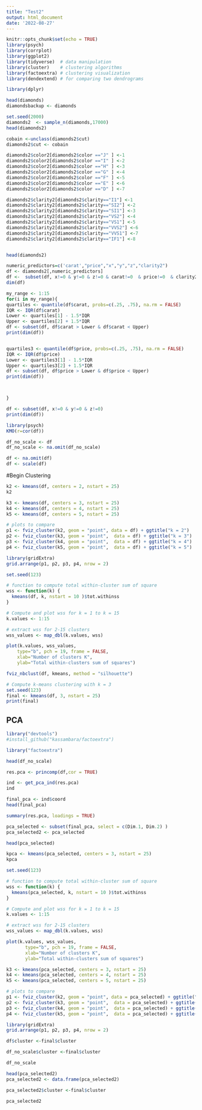 ```yaml
---
title: "Test2"
output: html_document
date: '2022-08-27'
---
```


```r
knitr::opts_chunk$set(echo = TRUE)
library(psych)
library(corrplot)
library(ggplot2)
library(tidyverse)  # data manipulation
library(cluster)	# clustering algorithms
library(factoextra) # clustering visualization
library(dendextend) # for comparing two dendrograms
```


```r
library(dplyr)
```


```r
head(diamonds)
diamondsbackup <- diamonds
```

```r
set.seed(2000)
diamonds2  <- sample_n(diamonds,17000)
head(diamonds2)


```

```r
cobain <-unclass(diamonds2$cut)
diamonds2$cut <- cobain

diamonds2$color2[diamonds2$color =="J" ] <-1 
diamonds2$color2[diamonds2$color =="I" ] <-2 
diamonds2$color2[diamonds2$color =="H" ] <-3 
diamonds2$color2[diamonds2$color =="G" ] <-4 
diamonds2$color2[diamonds2$color =="F" ] <-5 
diamonds2$color2[diamonds2$color =="E" ] <-6 
diamonds2$color2[diamonds2$color =="D" ] <-7 

diamonds2$clarity2[diamonds2$clarity=="I1"] <-1
diamonds2$clarity2[diamonds2$clarity=="SI2"] <-2
diamonds2$clarity2[diamonds2$clarity=="SI1"] <-3
diamonds2$clarity2[diamonds2$clarity=="VS2"] <-4
diamonds2$clarity2[diamonds2$clarity=="VS1"] <-5
diamonds2$clarity2[diamonds2$clarity=="VVS2"] <-6
diamonds2$clarity2[diamonds2$clarity=="VVS1"] <-7
diamonds2$clarity2[diamonds2$clarity=="IF1"] <-8


head(diamonds2)
```



```r
numeric_predictors=c('carat',"price","x","y","z","clarity2")
df <- diamonds2[,numeric_predictors]
df <-  subset(df, x!=0 & y!=0 & z!=0 & carat!=0  & price!=0  & clarity2!=0)
dim(df)
```


```r
my_range <- 1:15
for(i in my_range){
quartiles <- quantile(df$carat, probs=c(.25, .75), na.rm = FALSE)
IQR <- IQR(df$carat)
Lower <- quartiles[1] - 1.5*IQR
Upper <- quartiles[2] + 1.5*IQR
df <- subset(df, df$carat > Lower & df$carat < Upper)
print(dim(df))


quartiles3 <- quantile(df$price, probs=c(.25, .75), na.rm = FALSE)
IQR <- IQR(df$price)
Lower <- quartiles3[1] - 1.5*IQR
Upper <- quartiles3[2] + 1.5*IQR
df <- subset(df, df$price > Lower & df$price < Upper)
print(dim(df))



}

df <- subset(df, x!=0 & y!=0 & z!=0)
print(dim(df))

```


```r
library(psych)
KMO(r=cor(df))
```

```r
df_no_scale <- df
df_no_scale <- na.omit(df_no_scale)
```



```r
df <- na.omit(df)
df <- scale(df)
```



#Begin Clustering
```r
k2 <- kmeans(df, centers = 2, nstart = 25)
k2
```

```r
k3 <- kmeans(df, centers = 3, nstart = 25)
k4 <- kmeans(df, centers = 4, nstart = 25)
k5 <- kmeans(df, centers = 5, nstart = 25)

# plots to compare
p1 <- fviz_cluster(k2, geom = "point", data = df) + ggtitle("k = 2")
p2 <- fviz_cluster(k3, geom = "point",  data = df) + ggtitle("k = 3")
p3 <- fviz_cluster(k4, geom = "point",  data = df) + ggtitle("k = 4")
p4 <- fviz_cluster(k5, geom = "point",  data = df) + ggtitle("k = 5")

library(gridExtra)
grid.arrange(p1, p2, p3, p4, nrow = 2)
```
```r
set.seed(123)

# function to compute total within-cluster sum of square
wss <- function(k) {
  kmeans(df, k, nstart = 10 )$tot.withinss
}

# Compute and plot wss for k = 1 to k = 15
k.values <- 1:15

# extract wss for 2-15 clusters
wss_values <- map_dbl(k.values, wss)

plot(k.values, wss_values,
   	type="b", pch = 19, frame = FALSE,
   	xlab="Number of clusters K",
   	ylab="Total within-clusters sum of squares")
```
```r
fviz_nbclust(df, kmeans, method = "silhouette")
```

```r
# Compute k-means clustering with k = 3
set.seed(123)
final <- kmeans(df, 3, nstart = 25)
print(final)
```

## PCA

```r
library("devtools")
#install_github("kassambara/factoextra")
```

```r
library("factoextra")
```


```r
head(df_no_scale)
```

```r
res.pca <- princomp(df,cor = TRUE)
```

```r
ind <- get_pca_ind(res.pca)
ind
```

```r
final_pca <- ind$coord
head(final_pca)
```

```r
summary(res.pca, loadings = TRUE)
```

```r
pca_selected <- subset(final_pca, select = c(Dim.1, Dim.2) )
pca_selected2 <- pca_selected
```

```r
head(pca_selected)
```



```r
kpca <- kmeans(pca_selected, centers = 3, nstart = 25)
kpca
```

```r
set.seed(123)

# function to compute total within-cluster sum of square 
wss <- function(k) {
  kmeans(pca_selected, k, nstart = 10 )$tot.withinss
}

# Compute and plot wss for k = 1 to k = 15
k.values <- 1:15

# extract wss for 2-15 clusters
wss_values <- map_dbl(k.values, wss)

plot(k.values, wss_values,
       type="b", pch = 19, frame = FALSE, 
       xlab="Number of clusters K",
       ylab="Total within-clusters sum of squares")
```

```r
k3 <- kmeans(pca_selected, centers = 3, nstart = 25)
k4 <- kmeans(pca_selected, centers = 4, nstart = 25)
k5 <- kmeans(pca_selected, centers = 5, nstart = 25)

# plots to compare
p1 <- fviz_cluster(k2, geom = "point", data = pca_selected) + ggtitle("k = 2")
p2 <- fviz_cluster(k3, geom = "point",  data = pca_selected) + ggtitle("k = 3")
p3 <- fviz_cluster(k4, geom = "point",  data = pca_selected) + ggtitle("k = 4")
p4 <- fviz_cluster(k5, geom = "point",  data = pca_selected) + ggtitle("k = 5")

library(gridExtra)
grid.arrange(p1, p2, p3, p4, nrow = 2)
```

```r
df$cluster <-final$cluster
```

```r
df_no_scale$cluster <-final$cluster
```

```r
df_no_scale
```

```r
head(pca_selected2)
pca_selected2 <- data.frame(pca_selected2)
```

```r
pca_selected2$cluster <-final$cluster
```

```r
pca_selected2
```

